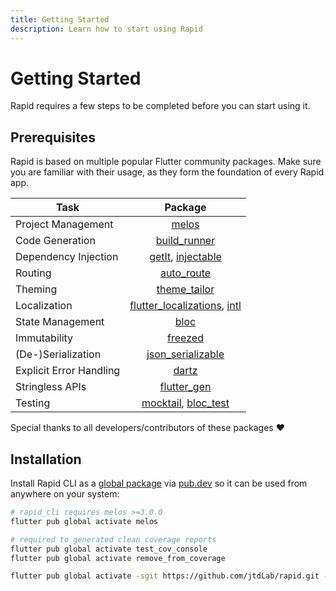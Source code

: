 ```yaml
---
title: Getting Started
description: Learn how to start using Rapid
---
```


# Getting Started

Rapid requires a few steps to be completed before you can start using it.

## Prerequisites

Rapid is based on multiple popular Flutter community packages. Make sure you are familiar with their usage, as they form the foundation of every Rapid app.

| Task                    |                                                                         Package                                                                          |
| ----------------------- | :------------------------------------------------------------------------------------------------------------------------------------------------------: |
| Project Management      |                                                         [melos](https://pub.dev/packages/melos)                                                          |
| Code Generation         |                                                  [build_runner](https://pub.dev/packages/build_runner)                                                   |
| Dependency Injection    |                               [getIt](https://pub.dev/packages/get_it), [injectable](https://pub.dev/packages/injectable)                                |
| Routing                 |                                                    [auto_route](https://pub.dev/packages/auto_route)                                                     |
| Theming                 |                                                  [theme_tailor](https://pub.dev/packages/theme_tailor)                                                   |
| Localization            | [flutter_localizations](https://docs.flutter.dev/development/accessibility-and-localization/internationalization), [intl](https://pub.dev/packages/intl) |
| State Management        |                                                          [bloc](https://pub.dev/packages/bloc)                                                           |
| Immutability            |                                                       [freezed](https://pub.dev/packages/freezed)                                                        |
| (De-)Serialization      |                                             [json_serializable](https://pub.dev/packages/json_serializable)                                              |
| Explicit Error Handling |                                                         [dartz](https://pub.dev/packages/dartz)                                                          |
| Stringless APIs         |                                                   [flutter_gen](https://pub.dev/packages/flutter_gen)                                                    |
| Testing                 |                              [mocktail](https://pub.dev/packages/mocktail), [bloc_test](https://pub.dev/packages/bloc_test)                              |

Special thanks to all developers/contributors of these packages ❤️

## Installation

Install Rapid CLI as a
[global package](https://dart.dev/tools/pub/cmd/pub-global#running-a-script-from-your-path)
via [pub.dev](https://pub.dev/) so it can be used from anywhere on your system:

```bash
# rapid_cli requires melos >=3.0.0
flutter pub global activate melos
```

```bash
# required to generated clean coverage reports
flutter pub global activate test_cov_console
flutter pub global activate remove_from_coverage
```

```bash
flutter pub global activate -sgit https://github.com/jtdLab/rapid.git --git-path packages/rapid_cli/
```
